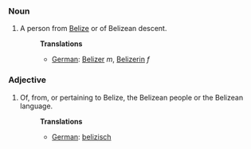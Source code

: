 ===Noun===
#A person from [[Belize]] or of Belizean descent.
#:'''Translations'''
#:*[[German]]: [[Belizer]] ''m'', [[Belizerin]] ''f''

===Adjective===
#Of, from, or pertaining to Belize, the Belizean people or the Belizean language.
#:'''Translations'''
#:*[[German]]: [[belizisch]]